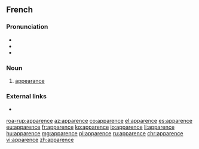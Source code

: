 ==French==

===Pronunciation===
* {{IPA|[apaʁɑ̃s]|lang=fr}}
* {{audio|Fr-apparence.ogg|audio|lang=fr}}
* {{audio|Fr-Paris--apparence.ogg|Audio (Paris)|lang=fr}}

===Noun===
{{fr-noun|f}}

# [[appearance]]

===External links===
* {{R:TLFi}}

[[roa-rup:apparence]]
[[az:apparence]]
[[co:apparence]]
[[el:apparence]]
[[es:apparence]]
[[eu:apparence]]
[[fr:apparence]]
[[ko:apparence]]
[[io:apparence]]
[[li:apparence]]
[[hu:apparence]]
[[mg:apparence]]
[[pl:apparence]]
[[ru:apparence]]
[[chr:apparence]]
[[vi:apparence]]
[[zh:apparence]]